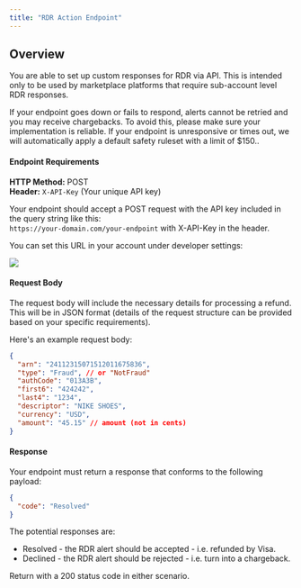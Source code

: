 ```yaml
---
title: "RDR Action Endpoint"
---
```


## Overview

You are able to set up custom responses for RDR via API. This is intended only to be used by marketplace platforms that require sub-account level RDR responses.

<Danger>
  If your endpoint goes down or fails to respond, alerts cannot be retried and
  you may receive chargebacks. To avoid this, please make sure your
  implementation is reliable. If your endpoint is unresponsive or times out, we
  will automatically apply a default safety ruleset with a limit of $150..
</Danger>

#### Endpoint Requirements

**HTTP Method:** POST  
**Header:** `X-API-Key` (Your unique API key)

Your endpoint should accept a POST request with the API key included in the query string like this:  
`https://your-domain.com/your-endpoint` with X-API-Key in the header.

You can set this URL in your account under developer settings:

![](/images/reference/cb73ad3a066492daf730885b57a0a3c1c25a89f5a94e270984699d0c7ca2a9da-Screenshot_2024-10-03_at_8.50.20_PM.png)

#### Request Body

The request body will include the necessary details for processing a refund. This will be in JSON format (details of the request structure can be provided based on your specific requirements).

Here's an example request body:

```json
{
  "arn": "24112315071512011675836",
  "type": "Fraud", // or "NotFraud"
  "authCode": "013A3B",
  "first6": "424242",
  "last4": "1234",
  "descriptor": "NIKE SHOES",
  "currency": "USD",
  "amount": "45.15" // amount (not in cents)
}
```

#### Response

Your endpoint must return a response that conforms to the following payload:

```json
{
  "code": "Resolved"
}
```

The potential responses are:

- Resolved - the RDR alert should be accepted - i.e. refunded by Visa.
- Declined - the RDR alert should be rejected - i.e. turn into a chargeback.

Return with a 200 status code in either scenario.
